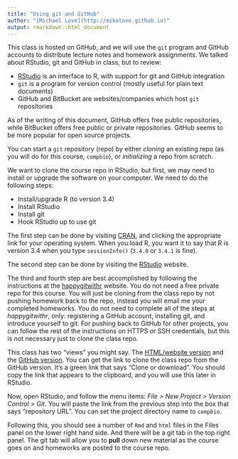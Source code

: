 ```yaml
---
title: "Using git and GitHub"
author: "[Michael Love](http://mikelove.github.io)"
output: rmarkdown::html_document
---
```


This class is hosted on GitHub, and we will use the `git` program and GitHub accounts
to distribute lecture notes and homework assignments.
We talked about RStudio, git and GitHub in class, but to review:

* [RStudio](https://www.rstudio.com/) is an interface to R, with support for git and GitHub integration
* `git` is a program for version control (mostly useful for plain text documents) 
* GitHub and BitBucket are websites/companies which host `git` repositories 

As of the writing of this document, GitHub offers free public repositories, 
while BitBucket offers free public or private repositories. GitHub seems to
be more popular for open source projects.

You can start a `git` repository (repo) by either *cloning* an existing repo
(as you will do for this course, `compbio`), or *initializing* a repo
from scratch. 

We want to clone the course repo in RStudio, but first, we may need to 
install or upgrade the software on your computer. We need to do the following
steps:

* Install/upgrade R (to version 3.4)
* Install RStudio 
* Install git
* Hook RStudio up to use git

The first step can be done by visiting [CRAN](cran.r-project.org), and
clicking the appropriate link for your operating system. When you load R,
you want it to say that R is version 3.4 when you type `sessionInfo()`
(`3.4.0` or `3.4.1` is fine).

The second step can be done by visiting the [RStudio](https://www.rstudio.com/) website.

The third and fourth step are best accomplished by following the instructions
at the [happygitwithr](http://happygitwithr.com/) website. You do not
need a free private repo for this course. You will just be cloning from the
class repo by not pushing homework back to the repo, instead you will email 
me your completed homeworks. You do not need to complete all of the steps
at *happygitwithr*, only: registering a GitHub account, installing git,
and introduce yourself to git. For pushing back to GitHub for other projects,
you can follow the rest of the instructions on HTTPS or SSH credentials,
but this is not necessary just to clone the class repo.

This class has two "views"  you might say. 
The [HTML/website version](https://mikelove.github.io/compbio/) and the 
[GitHub version](https://github.com/mikelove/compbio). You can get the 
link to clone the class repo from the GitHub version. It's a green link
that says "Clone or download". You should copy the link that appears 
to the clipboard, and you will use this later in RStudio.

Now, open RStudio, and follow the menu items: 
*File > New Project > Version Control > Git*. 
You will paste the link from the previous step into the box that 
says "repository URL". You can set the project directory name to `compbio`.

Following this, you should see a number of `Rmd` and `html` files in the Files 
panel on the lower right hand side. And there will be a git tab in the top right
panel. The git tab will allow you to **pull** down new material as the course goes
on and homeworks are posted to the course repo.

